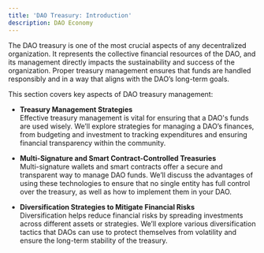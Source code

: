 ```yaml
---
title: 'DAO Treasury: Introduction'
description: DAO Economy
---
```


The DAO treasury is one of the most crucial aspects of any decentralized organization. It represents the collective financial resources of the DAO, and its management directly impacts the sustainability and success of the organization. Proper treasury management ensures that funds are handled responsibly and in a way that aligns with the DAO’s long-term goals.

This section covers key aspects of DAO treasury management:

- **Treasury Management Strategies**  
  Effective treasury management is vital for ensuring that a DAO's funds are used wisely. We’ll explore strategies for managing a DAO’s finances, from budgeting and investment to tracking expenditures and ensuring financial transparency within the community.

- **Multi-Signature and Smart Contract-Controlled Treasuries**  
  Multi-signature wallets and smart contracts offer a secure and transparent way to manage DAO funds. We’ll discuss the advantages of using these technologies to ensure that no single entity has full control over the treasury, as well as how to implement them in your DAO.

- **Diversification Strategies to Mitigate Financial Risks**  
  Diversification helps reduce financial risks by spreading investments across different assets or strategies. We’ll explore various diversification tactics that DAOs can use to protect themselves from volatility and ensure the long-term stability of the treasury.